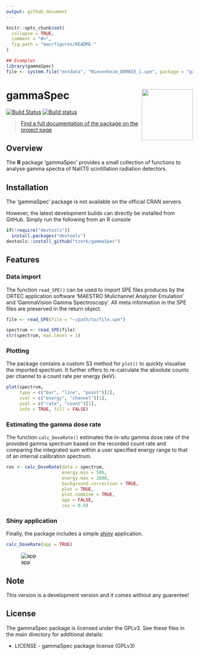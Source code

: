 ```yaml
---
output: github_document
---
```


<!-- README.md is generated from README.Rmd. Please edit that file -->

```r
knitr::opts_chunk$set(
  collapse = TRUE,
  comment = "#>",
  fig.path = "man/figures/README-"
)

## Examples
library(gammaSpec)
file <- system.file("extdata", "Nievenheim_DORNIE_1.spe", package = "gammaSpec")
``` 

# gammaSpec <a href='https://tzerk.github.io/gammaSpec/'><img src='man/figures/logo.png' align="right" height="138.5" /></a>

<!-- badges: start -->
[![Build Status](https://travis-ci.org/tzerk/gammaSpec.svg?branch=master)](https://travis-ci.org/tzerk/gammaSpec)
[![Build status](https://ci.appveyor.com/api/projects/status/kgrhm1tni43qohm1?svg=true)](https://ci.appveyor.com/project/tzerk/gammaspec)
<!-- badges: end -->

> [Find a full documentation of the package on the project page](https://tzerk.github.io/gammaSpec/)

## Overview

The **R** package 'gammaSpec' provides a small collection of functions to analyse
gamma spectra of NaI(Tl) scintillation radiation detectors.

## Installation

The ‘gammaSpec’ package is not available on the official CRAN servers.

However, the latest development builds can directly be installed from GitHub. Simply run the following from an R console

```r
if(!require("devtools"))
  install.packages("devtools")
devtools::install_github("tzerk/gammaSpec")
```

## Features

### Data import

The function `read_SPE()` can be used to import SPE files produces by the
ORTEC application software 'MAESTRO Mulichannel Analyzer Emulation' and 
'GammaVision Gamma Spectroscopy'. All meta information in the SPE files 
are preserved in the return object.

```r
file <- read_SPE(file = "~/path/to/file.spe")
```


```r
spectrum <- read_SPE(file)
str(spectrum, max.level = 1)
```

### Plotting

The package contains a custom S3 method for `plot()` to quickly visualise the
imported spectrum. It further offers to re-calculate the absolute counts per 
channel to a count rate per energy (keV).

```r
plot(spectrum, 
     type = c("bar", "line", "point")[2],
     xval = c("energy", "channel")[1], 
     yval = c("rate", "count")[1],
     info = TRUE, fill = FALSE)
```



### Estimating the gamma dose rate

The function `calc_DoseRate()` estimates the in-situ gamma dose rate of the
provided gamma spectrum based on the recorded count rate and comparing the
integrated sum within a user specified energy range to that of an 
internal calibration spectrum.

```r
res <- calc_DoseRate(data = spectrum,
                     energy.min = 500,
                     energy.max = 2600,
                     background.correction = TRUE,
                     plot = TRUE,
                     plot.combine = TRUE,
                     app = FALSE,
                     cex = 0.8)
```

### Shiny application

Finally, the package includes a simple [shiny](https://github.com/rstudio/shiny) 
application.

```r
calc_DoseRate(app = TRUE)
```


![app](man/figures/app.png)


## Note
This version is a development version and it comes without any guarentee!

## License

The gammaSpec package is licensed under the GPLv3. See these files in the main directory for additional details:

* LICENSE - gammaSpec package license (GPLv3)
